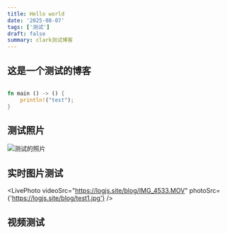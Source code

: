 ```yaml
---
title: Hello world
date: '2025-08-07'
tags: ['测试']
draft: false
summary: clark测试博客
---
```


## 这是一个测试的博客

```rust

fn main () -> () {
    println!("test");
}

```

## 测试照片

<Image src="https://logjs.site/blog/test1.jpg" alt="测试的照片" width={800} height={450} />

<DividerSmall />

## 实时图片测试

<LivePhoto
  videoSrc="https://logjs.site/blog/IMG_4533.MOV"
  photoSrc={'https://logjs.site/blog/test1.jpg'}
/>

<DividerSmall />

## 视频测试

<VideoPlayer src="https://logjs.site/blog/IMG_4486.MP4" />

